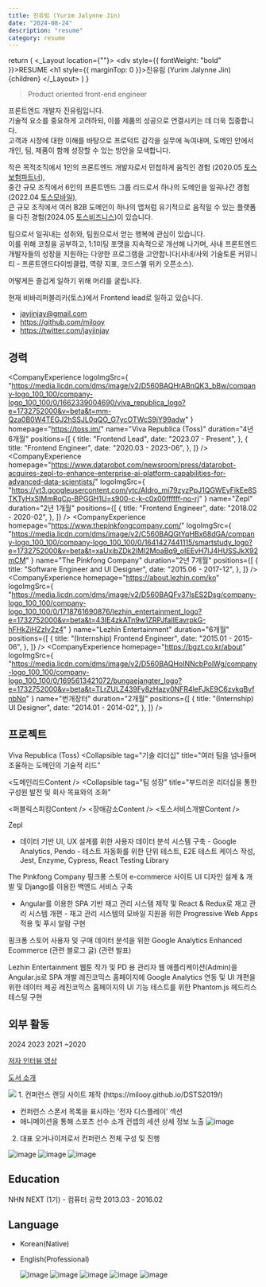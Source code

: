 ```yaml
---
title: 진유림 (Yurim Jalynne Jin)
date: "2024-08-24"
description: "resume"
category: resume
---
```



  return (
    <_Layout location={""}>
      <div style={{ fontWeight: "bold" }}>RESUME</div>
      <h1 style={{ marginTop: 0 }}>진유림 (Yurim Jalynne Jin)</h1>
      {children}
    </_Layout>
  )
}



> Product oriented front-end engineer

프론트엔드 개발자 진유림입니다.<br/>
기술적 요소를 중요하게 고려하되, 이를 제품의 성공으로 연결시키는 데 더욱 집중합니다.<br/>
고객과 시장에 대한 이해를 바탕으로 프로덕트 감각을 실무에 녹여내며, 도메인 안에서 개인, 팀, 제품이 함께 성장할 수 있는 방안을 모색합니다.

작은 목적조직에서 1인의 프론트엔드 개발자로서 민첩하게 움직인 경험 <SmallItalic>(2020.05 <a href="https://blog.toss.im/article/toss-insurance-partner" target="_blank">토스보험파트너</a>)</SmallItalic>,<br/>
중간 규모 조직에서 6인의 프론트엔드 그룹 리드로서 하나의 도메인을 일궈나간 경험<SmallItalic>(2022.04 <a href="https://tossmobile.co.kr/" target="_blank">토스모바일</a>)</SmallItalic>,<br/>
큰 규모 조직에서 여러 B2B 도메인이 하나의 앱처럼 유기적으로 움직일 수 있는 플랫폼을 다진 경험<SmallItalic>(2024.05 <a href="https://business.toss.im/" target="_blank">토스비즈니스</a>)</SmallItalic>이 있습니다.

팀으로서 일궈내는 성취와, 팀원으로서 얻는 행복에 관심이 있습니다.<br/>
이를 위해 코칭을 공부하고, 1:1미팅 포맷을 지속적으로 개선해 나가며, 사내 프론트엔드 개발자들의 성장을 지원하는 다양한 프로그램을 고안합니다<SmallItalic>(사내/사외 기술토론 커뮤니티 - 프론트엔드다이빙클럽, 역량 지표, 코드스멜 위키 오픈소스)</SmallItalic>.

어떻게든 즐겁게 일하기 위해 머리를 굴립니다.

현재 비바리퍼블리카(토스)에서 Frontend lead로 일하고 있습니다.

- jayjinjay@gmail.com
- https://github.com/milooy
- https://twitter.com/jayjinjay

## 경력

<CompanyExperience
  logoImgSrc={
    "https://media.licdn.com/dms/image/v2/D560BAQHrABnQK3_bBw/company-logo_100_100/company-logo_100_100/0/1662339004690/viva_republica_logo?e=1732752000&v=beta&t=mm-Qza0B0W4TEGJ2hSSJL0qQO_G7ycOTWcS9jY99adw"
  }
  homepage="https://toss.im/"
  name="Viva Republica (Toss)"
  duration="4년 6개월"
  positions={[
    {
      title: "Frontend Lead",
      date: "2023.07 - Present",
    },
    {
      title: "Frontend Engineer",
      date: "2020.03 - 2023-06",
    },
  ]}
/>
<CompanyExperience
  homepage="https://www.datarobot.com/newsroom/press/datarobot-acquires-zepl-to-enhance-enterprise-ai-platform-capabilities-for-advanced-data-scientists/"
  logoImgSrc={
    "https://yt3.googleusercontent.com/ytc/AIdro_mi79zyzPpJ1QGWEyFikEe8STKTyHxSIMmRqCp-BPGGH1U=s900-c-k-c0x00ffffff-no-rj"
  }
  name="Zepl"
  duration="2년 1개월"
  positions={[
    {
      title: "Frontend Engineer",
      date: "2018.02 - 2020-02",
    },
  ]}
/>
<CompanyExperience
  homepage="https://www.thepinkfongcompany.com/"
  logoImgSrc={
    "https://media.licdn.com/dms/image/v2/C560BAQGtYqHBx68dGA/company-logo_100_100/company-logo_100_100/0/1641427441115/smartstudy_logo?e=1732752000&v=beta&t=xaUxibZDk2lMI2MoaBq9_oIEEvH7lJ4HUSSJkX92mCM"
  }
  name="The Pinkfong Company"
  duration="2년 7개월"
  positions={[
    {
      title: "Software Engineer and UI Designer",
      date: "2015.06 - 2017-12",
    },
  ]}
/>
<CompanyExperience
  homepage="https://about.lezhin.com/ko"
  logoImgSrc={
    "https://media.licdn.com/dms/image/v2/D560BAQFv37lsES2Dsg/company-logo_100_100/company-logo_100_100/0/1718761690876/lezhin_entertainment_logo?e=1732752000&v=beta&t=43IE4zkATn9w1ZRPJfaIIEavrpkG-hFHkZiHZzIv2z4"
  }
  name="Lezhin Entertainment"
  duration="6개월"
  positions={[
    {
      title: "(Internship) Frontend Engineer",
      date: "2015.01 - 2015-06",
    },
  ]}
/>
<CompanyExperience
  homepage="https://bgzt.co.kr/about"
  logoImgSrc={
    "https://media.licdn.com/dms/image/v2/D560BAQHoINNcbPolWg/company-logo_100_100/company-logo_100_100/0/1695613421072/bungaejangter_logo?e=1732752000&v=beta&t=TLrZULZ439Fy8zHazy0NFR4leFJkE9C6zvkqBvfnbNo"
  }
  name="번개장터"
  duration="2개월"
  positions={[
    {
      title: "(Internship) UI Designer",
      date: "2014.01 - 2014-02",
    },
  ]}
/>

## 프로젝트

<SubHeading>Viva Republica (Toss)</SubHeading>
<Collapsible
  tag="기술 리더십"
  title="여러 팀을 넘나들며 조율하는 도메인의 기술적 리드"
>
  <도메인리드Content />
</Collapsible>
<Collapsible
  tag="팀 성장"
  title="부드러운 리더십을 통한 구성원 발전 및 회사 목표와의 조화"
>
  <FLeadContent />
</Collapsible>
<Collapsible
  tag="채용 및 브랜딩"
  title="채용 및 브랜딩을 위한 퍼블릭 스피킹에서 가장 먼저 찾는 개발자"
>
  <퍼블릭스피킹Content />
</Collapsible>
<Collapsible
  tag="문제 해결"
  title="장애의 근본적인 차단과 CS 감소를 위한 액션 플랜"
>
  <장애감소Content />
</Collapsible>
<Collapsible
  tag="서비스 개발"
  title="보험, 토스모바일, 토스비즈니스 프론트엔드 개발"
>
  <토스서비스개발Content />
</Collapsible>

<SubHeading>Zepl</SubHeading>
<Collapsible title="[서비스 개발] 데이터 사이언티스트 대상 리액트 웹 애플리케이션 리뉴얼 및 유지보수">
  <ZeplContent />
</Collapsible>
<Collapsible title="[오픈소스 컨트리뷰션] Apache Zeppelin 코드 리뷰 및 개선 작업 참여"></Collapsible>
<Collapsible title="[시스템 구축] 사용자 데이터 분석 및 자동화 테스트 시스템 구축">
  - 데이터 기반 UI, UX 설계를 위한 사용자 데이터 분석 시스템 구축 - Google
  Analytics, Pendo - 테스트 자동화를 위한 단위 테스트, E2E 테스트 케이스 작성,
  Jest, Enzyme, Cypress, React Testing Library
</Collapsible>

<SubHeading>The Pinkfong Company</SubHeading>
<Collapsible title="[서비스 개발] 핑크퐁 스토어 E-commerce 사이트 UI 디자인, 서버, 프론트엔드 개발">
  핑크퐁 스토어 e-commerce 사이트 UI 디자인 설계 & 개발 및 Django를 이용한
  백엔드 서비스 구축
</Collapsible>
<Collapsible title="[시스템 구축] 재고 관리 시스템 제작 및 PWA 기반 푸시 알림 시스템 구축">
  - Angular를 이용한 SPA 기반 재고 관리 시스템 제작 및 React & Redux로 재고 관리
  시스템 개편 - 재고 관리 시스템의 모바일 지원을 위한 Progressive Web Apps 적용
  및 푸시 알람 구현
</Collapsible>
<Collapsible title="[시스템 구축] 사용자 데이터 분석 시스템 (Product analytics) 구축">
  핑크퐁 스토어 사용자 및 구매 데이터 분석을 위한 Google Analytics Enhanced
  Ecommerce (관련 블로그 글) (관련 발표)
</Collapsible>

<SubHeading>Lezhin Entertainment</SubHeading>
<Collapsible title="[서비스 개발] 관리자 웹 애플리케이션 SPA 개발">
  웹툰 작가 및 PD 용 관리자 웹 애플리케이션(Admin)을 Angular.js로 SPA 개발
</Collapsible>
<Collapsible title="[시스템 구축] 사용자 데이터 분석 시스템 (Product analytics) 구축">
  레진코믹스 홈페이지에 Google Analytics 연동 및 UI 개편을 위한 데이터 제공
</Collapsible>
<Collapsible title="[시스템 구축] End-to-end 테스트 자동화 시스템 구축">
  레진코믹스 홈페이지의 UI 기능 테스트를 위한 Phantom.js 헤드리스 테스팅 구현
</Collapsible>

## 외부 활동

<SubHeading>2024</SubHeading>
<Collapsible title="[개인 프로젝트] Shoot: Goal management system">
  <ShootContent />
</Collapsible>
<Collapsible
  title="[영상] 모닥불 | EP.1 토스에서 말하는 “가독성 좋은 코드” 란 무엇일까?"
  link="https://youtu.be/NwLWX2RNVcw?si=8bMgPnayp7Id_Q99"
/>
<Collapsible
  title="[인터뷰] 토스 프론트엔드 챕터 리드는 ‘구성원을 서포팅 하는 사람’이에요!"
  link="https://toss.im/career/article/toss-frontend-leadership-and-growth"
/>
<Collapsible
  title="[발표] ICT인턴십, 강남고용센터 - 어쩌다 개발자"
  link="https://drive.google.com/file/d/1XXg7sKKh0PfvVMtkTGuPqqWxmdLCbErR/view?usp=sharing"
/>
<SubHeading>2023</SubHeading>
<Collapsible
  title="[발표] 인프콘 - 팀 플레이어 101"
  link="https://milooy.github.io/dev/230816-team-player-101/"
/>
<Collapsible
  title="[발표] SLASH 23 - 퍼널: 쏟아지는 페이지 한 방에 관리하기"
  link="https://youtu.be/NwLWX2RNVcw?si=8bMgPnayp7Id_Q99"
/>
<SubHeading>2021</SubHeading>
<Collapsible
  title="[발표] SLASH 21 - 실무에서 바로 쓰는 Frontend Clean Code"
  link="https://youtu.be/edWbHp_k_9Y?si=scrF6aQBahDO73w0"
/>
<Collapsible
  title="[인터뷰] 헤이조이스 인터뷰"
  link="https://youtu.be/lImj-YpNY8Q?si=20aJMOATcbgz3jhJ"
/>
<SubHeading>~2020</SubHeading>
<Collapsible title="[집필] 팀 개발을 위한 Git & GitHub 시작하기(2020.01.02), 한빛미디어">
  <p><a href="https://youtu.be/RBgnbNkYpTM?si=IjfMaHWlKuXpQVDz" target="_blank">저자 인터뷰 영상</a></p>
  <p><a href="https://www.yes24.com/Product/Goods/118827280" target="_blank">도서 소개</a></p>
  <img style={{ width: 150 }} src="https://image.yes24.com/goods/118827280/M" />
</Collapsible>
<Collapsible title="[컨퍼런스 개최] Data Science is a Team Sports">
1. 컨퍼런스 랜딩 사이트 제작 (https://milooy.github.io/DSTS2019/)

- 컨퍼런스 스폰서 목록을 표시하는 ‘전자 디스플레이’ 섹션
- 애니메이션을 통해 스포츠 선수 소개 컨셉의 세션 상세 정보 노출
  <img
    alt="image"
    src="https://milooy.wordpress.com/wp-content/uploads/2019/12/dsts.gif"
  />

2.  대표 오거나이저로서 컨퍼런스 전체 구성 및 진행

<img alt="image" src="/assets/resume/dsts.png" />

</Collapsible>
<Collapsible
  title="[발표] 삼성전자 SOSCON 기조연설 | 주니어 개발자 5000명, 개발 해서 남 주자" link="https://www.slideshare.net/jayjin0427/soscon-2017-5000-81227938%20" />
<Collapsible
  title="[발표] 공개 SW 컨퍼런스 기조 연설 외 Facebook (Seoul, Hanoi), IBM, Microsoft, 고려대, 성신여대, 대덕마이스터고, 한양여대, 원광대 등 다수 기술 강연" >
  <Gallary>
  <img alt="image" src="/assets/resume/hanoi.png" />
  <img alt="image" src="/assets/resume/soscon.png" />
  </Gallary>
</Collapsible>

## Education

NHN NEXT (1기) - 컴퓨터 공학 2013.03 - 2016.02

## Language

- Korean(Native)
- English(Professional)

  <Collapsible title="Zepl 회사에서 다국적 팀원들과 2년간 영어로 일한 경험이 있습니다.">
    <Gallary>
      <img alt="image" src="/assets/resume/zepl.png" />
      <img alt="image" src="/assets/resume/zepl2.png" />
    </Gallary>
  </Collapsible>
  <Collapsible title="Facebook Developer Circle활동을 하며 다국적 매니저들과 영어로 커뮤니티를 매니징 한 경험이 있습니다">
    <Gallary>
      <img alt="image" src="/assets/resume/f5.png" />
      <img alt="image" src="/assets/resume/devc2.png" />
      <img alt="image" src="/assets/resume/devc.png" />
    </Gallary>
  </Collapsible>